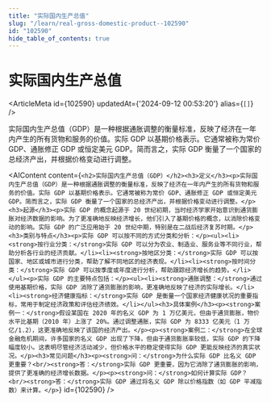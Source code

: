 ```yaml
---
title: "实际国内生产总值"
slug: "/learn/real-gross-domestic-product--102590"
id: "102590"
hide_table_of_contents: true
---
```



# 实际国内生产总值

<ArticleMeta id={102590} updatedAt={'2024-09-12 00:53:20'} alias={`[]`} />
<div className='border-solid border-b border-t-0 my-4 border-[var(--ifm-color-gray-300)]' />

实际国内生产总值（GDP）是一种根据通胀调整的衡量标准，反映了经济在一年内产生的所有货物和服务的价值。实际 GDP 以基期价格表示。它通常被称为常价 GDP、通胀修正 GDP 或恒定美元 GDP。简而言之，实际 GDP 衡量了一个国家的总经济产出，并根据价格变动进行调整。

<AIContent content={`<h2>实际国内生产总值（GDP）</h2><h3>定义</h3><p>实际国内生产总值（GDP）是一种根据通胀调整的衡量标准，反映了经济在一年内产生的所有货物和服务的价值。实际 GDP 以基期价格表示。它通常被称为常价 GDP、通胀修正 GDP 或恒定美元 GDP。简而言之，实际 GDP 衡量了一个国家的总经济产出，并根据价格变动进行调整。</p><h3>起源</h3><p>实际 GDP 的概念起源于 20 世纪初期，当时经济学家开始意识到通货膨胀对经济数据的影响。为了更准确地反映经济增长，他们引入了基期价格的概念，以消除价格变动的影响。实际 GDP 的广泛应用始于 20 世纪中期，特别是在二战后经济复苏时期。</p><h3>类别与特点</h3><p>实际 GDP 可以按不同的方式分类和分析：</p><ul><li><strong>按行业分类：</strong>实际 GDP 可以分为农业、制造业、服务业等不同行业，帮助分析各行业的经济贡献。</li><li><strong>按地区分类：</strong>实际 GDP 可以按国家、地区或城市进行分类，帮助了解不同地区的经济表现。</li><li><strong>按时间分类：</strong>实际 GDP 可以按季度或年度进行分析，帮助跟踪经济增长的趋势。</li></ul><p>实际 GDP 的主要特点包括：</p><ul><li><strong>通胀调整：</strong>通过使用基期价格，实际 GDP 消除了通货膨胀的影响，更准确地反映了经济的实际增长。</li><li><strong>经济健康指标：</strong>实际 GDP 是衡量一个国家经济健康状况的重要指标，常用于制定经济政策和评估经济绩效。</li></ul><h3>具体案例</h3><p><strong>案例一：</strong>假设某国在 2020 年的名义 GDP 为 1 万亿美元，但由于通货膨胀，物价水平比基期（2010 年）上涨了 20%。通过调整通胀，实际 GDP 为 8333 亿美元（1 万亿/1.2），这更准确地反映了该国的经济产出。</p><p><strong>案例二：</strong>在全球金融危机期间，许多国家的名义 GDP 出现了下降，但由于通货膨胀率较低，实际 GDP 的下降幅度较小。这表明尽管经济活动减少，但价格水平的稳定使得实际 GDP 更能反映经济的真实状况。</p><h3>常见问题</h3><p><strong>问：</strong>为什么实际 GDP 比名义 GDP 更重要？<br/><strong>答：</strong>实际 GDP 更重要，因为它消除了通货膨胀的影响，提供了更准确的经济增长数据。</p><p><strong>问：</strong>如何计算实际 GDP？<br/><strong>答：</strong>实际 GDP 通过将名义 GDP 除以价格指数（如 GDP 平减指数）来计算。</p>`} id={102590} />
